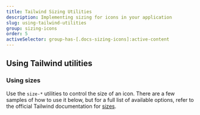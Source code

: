 ```yaml
---
title: Tailwind Sizing Utilities
description: Implementing sizing for icons in your application
slug: using-tailwind-utilities
group: sizing-icons
order: 5
activeSelector: group-has-[.docs-sizing-icons]:active-content
---
```


## Using Tailwind utilities

### Using sizes

Use the `size-*` utilities to control the size of an icon. There are a few samples of how to use it below, but for a full list of available options, refer to the official Tailwind documentation for [sizes](https://tailwindcss.com/docs/size).
